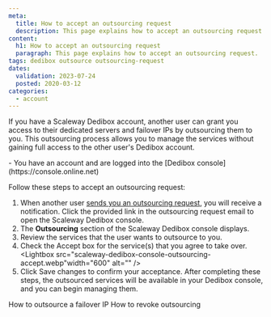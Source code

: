 ```yaml
---
meta:
  title: How to accept an outsourcing request
  description: This page explains how to accept an outsourcing request.
content:
  h1: How to accept an outsourcing request
  paragraph: This page explains how to accept an outsourcing request.
tags: dedibox outsource outsourcing-request
dates:
  validation: 2023-07-24
  posted: 2020-03-12
categories:
  - account
---
```


If you have a Scaleway Dedibox account, another user can grant you access to their dedicated servers and failover IPs by outsourcing them to you. This outsourcing process allows you to manage the services without gaining full access to the other user's Dedibox account.

<Message type="requirement">
  - You have an account and are logged into the [Dedibox console](https://console.online.net) 
</Message>

Follow these steps to accept an outsourcing request:

1. When another user [sends you an outsourcing request](/dedibox-console/my-account/how-to/outsource-dedibox), you will receive a notification. Click the provided link in the outsourcing request email to open the Scaleway Dedibox console.
    <Lightbox src="scaleway-dedibox-console-outsourcing-request.webp" width="600" alt="" />
2. The **Outsourcing** section of the Scaleway Dedibox console displays.
4. Review the services that the user wants to outsource to you.
5. Check the Accept box for the service(s) that you agree to take over.
    <Lightbox src="scaleway-dedibox-console-outsourcing-accept.webp"width="600" alt="" />
6. Click Save changes to confirm your acceptance.
    After completing these steps, the outsourced services will be available in your Dedibox console, and you can begin managing them.

<Navigation title="See Also">
  <PreviousButton to="/dedibox-console/my-account/how-to/outsource-failover-ip/">How to outsource a failover IP</PreviousButton>
  <NextButton to="/dedibox-console/my-account/how-to/revoke-outsourcing/">How to revoke outsourcing</NextButton>
</Navigation>